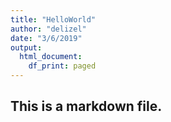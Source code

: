 ```yaml
---
title: "HelloWorld"
author: "delizel"
date: "3/6/2019"
output:
  html_document:
    df_print: paged
---
```

## This is a markdown file.